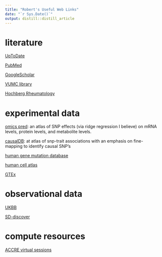 ```yaml
---
title: "Robert's Useful Web Links"
date: "`r Sys.Date()`"
output: distill::distill_article
---
```


# literature

[UpToDate](https://www-uptodate-com.ckmproxy.vumc.org/contents/search)

[PubMed](https://pubmed-ncbi-nlm-nih-gov.proxy.library.vanderbilt.edu/?otool=vandylib)

[GoogleScholar](https://scholar.google.com/)

[VUMC library](https://www.library.vanderbilt.edu/biomedical/)

[Hochberg Rheumatology](https://www-clinicalkey-com.proxy.library.vanderbilt.edu/#!/browse/book/3-s2.0-C20191000873)

# experimental data

[omics pred](https://www.omicspred.org/): an atlas of SNP effects (via ridge regression I believe) on mRNA levels, protein levels, and metabolite levels.

[causalDB](http://www.mulinlab.org/causaldb/index.html): at atlas of snp-trait associations with an emphasis on fine-mapping to identify causal SNP's

[human gene mutation database](https://www.hgmd.cf.ac.uk/)

[human cell atlas](https://data.humancellatlas.org/)

[GTEx](https://gtexportal.org/home/)

# observational data

[UKBB](https://bbams.ndph.ox.ac.uk/ams/researcher_home.jsp)

[SD-discover](https://sd.app.vumc.org/sd-discover/)

# compute resources

[ACCRE virtual sessions](https://portal.accre.vanderbilt.edu/pun/sys/dashboard/batch_connect/sessions)
